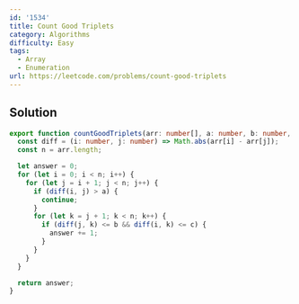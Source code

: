 ```yaml
---
id: '1534'
title: Count Good Triplets
category: Algorithms
difficulty: Easy
tags:
  - Array
  - Enumeration
url: https://leetcode.com/problems/count-good-triplets
---
```


## Solution

```typescript showLineNumbers
export function countGoodTriplets(arr: number[], a: number, b: number, c: number): number {
  const diff = (i: number, j: number) => Math.abs(arr[i] - arr[j]);
  const n = arr.length;

  let answer = 0;
  for (let i = 0; i < n; i++) {
    for (let j = i + 1; j < n; j++) {
      if (diff(i, j) > a) {
        continue;
      }
      for (let k = j + 1; k < n; k++) {
        if (diff(j, k) <= b && diff(i, k) <= c) {
          answer += 1;
        }
      }
    }
  }

  return answer;
}
```
